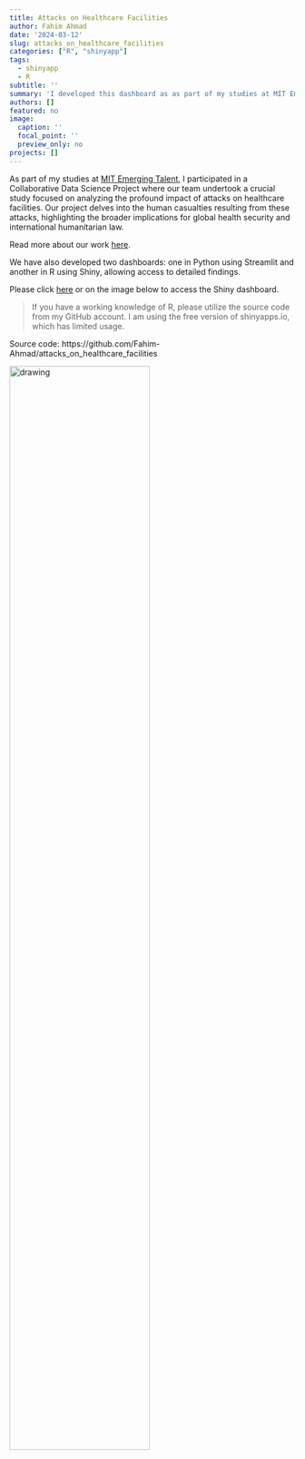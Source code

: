 ```yaml
---
title: Attacks on Healthcare Facilities
author: Fahim Ahmad
date: '2024-03-12'
slug: attacks_on_healthcare_facilities
categories: ["R", "shinyapp"]
tags:
  - shinyapp
  - R
subtitle: ''
summary: 'I developed this dashboard as as part of my studies at MIT Emerging Talent'
authors: []
featured: no
image:
  caption: ''
  focal_point: ''
  preview_only: no
projects: []
---
```


As part of my studies at [MIT Emerging Talent](https://emergingtalent.mit.edu), I participated in a Collaborative Data Science Project where our team undertook a crucial study focused on analyzing the profound impact of attacks on healthcare facilities. Our project delves into the human casualties resulting from these attacks, highlighting the broader implications for global health security and international humanitarian law.

Read more about our work [here](https://github.com/MIT-Emerging-Talent/2024-group-06-cdsp).

We have also developed two dashboards: one in Python using Streamlit and another in R using Shiny, allowing access to detailed findings.

Please click [here](https://fahim-ahmad.shinyapps.io/hospitals/) or on the image below to access the Shiny dashboard.

> If you have a working knowledge of R, please utilize the source code from my GitHub account. I am using the free version of shinyapps.io, which has limited usage.

Source code: https://github.com/Fahim-Ahmad/attacks_on_healthcare_facilities

[<img src="imgs/attacks_on_healthcare_facilities.png" alt="drawing" style="width:70%;"/>](https://fahim-ahmad.shinyapps.io/hospitals/)

